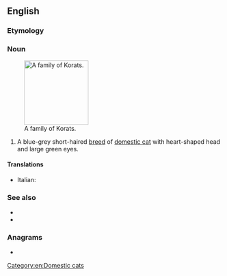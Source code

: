 {{also|korát|körat}}
==English==

===Etymology===
{{etyl|th|en}}

===Noun===
{{en-noun}}
[[File:Korat Family.jpg|thumb|150px|right|A family of Korats.]]
# A blue-grey short-haired [[breed]] of [[domestic cat]] with heart-shaped head and large green eyes.

====Translations====
{{checktrans-top}}
* Italian: {{t-check|it|gatto Korat}}
{{trans-mid}}
{{trans-bottom}}

===See also===
* {{pedia}}
* {{commonslite|Category:Korat}}

===Anagrams===
* {{anagrams|en|a=akort|Tokar|troak}}

[[Category:en:Domestic cats]]